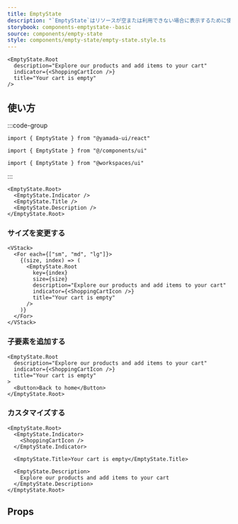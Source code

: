 ```yaml
---
title: EmptyState
description: "`EmptyState`はリソースが空または利用できない場合に表示するために使用されるコンポーネントです。"
storybook: components-emptystate--basic
source: components/empty-state
style: components/empty-state/empty-state.style.ts
---
```


```tsx preview
<EmptyState.Root
  description="Explore our products and add items to your cart"
  indicator={<ShoppingCartIcon />}
  title="Your cart is empty"
/>
```

## 使い方

:::code-group

```tsx [package]
import { EmptyState } from "@yamada-ui/react"
```

```tsx [alias]
import { EmptyState } from "@/components/ui"
```

```tsx [monorepo]
import { EmptyState } from "@workspaces/ui"
```

:::

```tsx
<EmptyState.Root>
  <EmptyState.Indicator />
  <EmptyState.Title />
  <EmptyState.Description />
</EmptyState.Root>
```

### サイズを変更する

```tsx preview
<VStack>
  <For each={["sm", "md", "lg"]}>
    {(size, index) => (
      <EmptyState.Root
        key={index}
        size={size}
        description="Explore our products and add items to your cart"
        indicator={<ShoppingCartIcon />}
        title="Your cart is empty"
      />
    )}
  </For>
</VStack>
```

### 子要素を追加する

```tsx preview
<EmptyState.Root
  description="Explore our products and add items to your cart"
  indicator={<ShoppingCartIcon />}
  title="Your cart is empty"
>
  <Button>Back to home</Button>
</EmptyState.Root>
```

### カスタマイズする

```tsx preview
<EmptyState.Root>
  <EmptyState.Indicator>
    <ShoppingCartIcon />
  </EmptyState.Indicator>

  <EmptyState.Title>Your cart is empty</EmptyState.Title>

  <EmptyState.Description>
    Explore our products and add items to your cart
  </EmptyState.Description>
</EmptyState.Root>
```

## Props

<PropsTable name="empty-state" />
